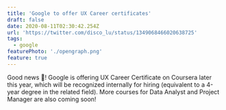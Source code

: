 ```yaml
---
title: 'Google to offer UX Career certificates'
draft: false
date: 2020-08-11T02:30:42.254Z
url: 'https://twitter.com/disco_lu/status/1349068466020638725'
tags:
  - google
featurePhoto: './opengraph.png'
feature: true
---
```


Good news 📰! Google is offering UX Career Certificate on Coursera later this year, which will be recognized internally for hiring (equivalent to a 4-year degree in the related field). More courses for Data Analyst and Project Manager are also coming soon!
